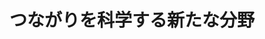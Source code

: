 ﻿---
title: "つながりを科学する新たな分野"
category: "工学院"
vol: 69
interviewee: "藤田 政之"
url: "https://www.scl.ipc.i.u-tokyo.ac.jp/"
tags: ["情報","光","科学","制御","インターネット"]
pdf: "69-3-fujita.pdf"
career: ""
preface: "インターネットに代表されるように、私たちの 身の回りにある多くのものは互いに何らかのつな がりを持っている。だが、今までの科学はものに 注目することが多く、その間にあるつながりに注 目することは少なかった。 藤田研究室では、つながりの中でも群れの中に おける動物の個体同士のつながりに注目し、協調 制御という制御を研究している。また、視覚は動 物にとって重要な役割を果たしていることから、 カメラで得られる光学情報を用いた制御の研究も 行っている。"
---
